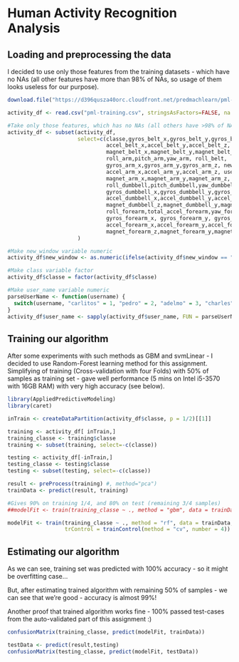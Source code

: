 Human Activity Recognition Analysis
===================================

## Loading and preprocessing the data

I decided to use only those features from the training datasets - which have no NAs (all other features have more than 98% of NAs, so usage of them looks useless for our purpose).
```r
download.file("https://d396qusza40orc.cloudfront.net/predmachlearn/pml-training.csv", destfile="pml-training.csv")

activity_df <- read.csv("pml-training.csv", stringsAsFactors=FALSE, na.strings=c("", "NA", "#DIV/0!"))

#Take only those features, which has no NAs (all others have >98% of NAs, so looks useless)
activity_df <- subset(activity_df,
                      select=c(classe,gyros_belt_x,gyros_belt_y,gyros_belt_z, total_accel_belt,
                               accel_belt_x,accel_belt_y,accel_belt_z, yaw_belt,
                               magnet_belt_x,magnet_belt_y,magnet_belt_z, pitch_belt,
                               roll_arm,pitch_arm,yaw_arm, roll_belt,
                               gyros_arm_x,gyros_arm_y,gyros_arm_z, new_window,
                               accel_arm_x,accel_arm_y,accel_arm_z, user_name,
                               magnet_arm_x,magnet_arm_y,magnet_arm_z,
                               roll_dumbbell,pitch_dumbbell,yaw_dumbbell,total_accel_dumbbell,
                               gyros_dumbbell_x,gyros_dumbbell_y,gyros_dumbbell_z,
                               accel_dumbbell_x,accel_dumbbell_y,accel_dumbbell_z,
                               magnet_dumbbell_z,magnet_dumbbell_y,magnet_dumbbell_x,
                               roll_forearm,total_accel_forearm,yaw_forearm, pitch_forearm,
                               gyros_forearm_x, gyros_forearm_y, gyros_forearm_z,
                               accel_forearm_x,accel_forearm_y,accel_forearm_z,
                               magnet_forearm_z,magnet_forearm_y,magnet_forearm_x)
                      )

#Make new_window variable numeric
activity_df$new_window <- as.numeric(ifelse(activity_df$new_window == "no", 0, 1))

#Make class variable factor
activity_df$classe = factor(activity_df$classe)

#Make user_name variable numeric
parseUserName <- function(username) {
  switch(username, "carlitos" = 1, "pedro" = 2, "adelmo" = 3, "charles" = 4, "eurico" = 5, "jeremy" = 6)
}
activity_df$user_name <- sapply(activity_df$user_name, FUN = parseUserName, simplify = TRUE)
```

## Training our algorithm

After some experiments with such methods as GBM and svmLinear - I decided to use Random-Forest learning method for this assignment. Simplifying of training (Cross-validation with four Folds) with 50% of samples as training set - gave well performance (5 mins on Intel i5-3570 with 16GB RAM) with very high accuracy (see below).
```r
library(AppliedPredictiveModeling)
library(caret)

inTrain <- createDataPartition(activity_df$classe, p = 1/2)[[1]]

training <- activity_df[ inTrain,]
training_classe <- training$classe
training <- subset(training, select=-c(classe))

testing <- activity_df[-inTrain,]
testing_classe <- testing$classe
testing <- subset(testing, select=-c(classe))

result <- preProcess(training) #, method="pca")
trainData <- predict(result, training)

#Gives 90% on training 1/4, and 80% on test (remaining 3/4 samples)
##modelFit <- train(training_classe ~ ., method = "gbm", data = trainData, metric="Accuracy")

modelFit <- train(training_classe ~ ., method = "rf", data = trainData, metric="Accuracy",
                  trControl = trainControl(method = "cv", number = 4))
```

## Estimating our algorithm

As we can see, training set was predicted with 100% accuracy - so it might be overfitting case...

But, after estimating trained algorithm with remaining 50% of samples - we can see that we're good - accuracy is almost 99%!

Another proof that trained algorithm works fine - 100% passed test-cases from the auto-validated part of this assignment :)


```r

confusionMatrix(training_classe, predict(modelFit, trainData))

testData <- predict(result,testing)
confusionMatrix(testing_classe, predict(modelFit, testData))
```
